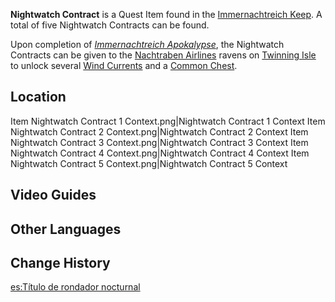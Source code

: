 {{Item Infobox
|id           = 101910
|image        = Item Nightwatch Contract.png
|type         = Quest Items
|group        = Event Items
|description  = A contract penned and signed personally by the Prinzessin der Verurteilung herself. It may be used to authorize the opening of the navigational site. Those who should produce this letter of warrant shall be authorized forthwith to spread their black feathers where dawn meets dusk, and envelop the skies in night's own embrace.
|source1      = 1× in a Precious Chest in [[Immernachtreich Apokalypse (Part 1)]]
|source2      = 2× in Precious Chests in [[Immernachtreich Apokalypse (Part 2)]]
|source3      = 2× in Precious Chests in [[Immernachtreich Apokalypse (Part 3)]]
|event        = Summertime Odyssey
}}
'''Nightwatch Contract''' is a Quest Item found in the [[Immernachtreich Keep]]. A total of five Nightwatch Contracts can be found.

Upon completion of ''[[Immernachtreich Apokalypse (Part 3)|Immernachtreich Apokalypse]]'', the Nightwatch Contracts can be given to the [[Nachtraben Airlines]] ravens on [[Twinning Isle/2.8|Twinning Isle]] to unlock several [[Wind Currents]] and a [[Common Chest]].

==Location==
<gallery>
Item Nightwatch Contract 1 Context.png|Nightwatch Contract 1 Context
Item Nightwatch Contract 2 Context.png|Nightwatch Contract 2 Context
Item Nightwatch Contract 3 Context.png|Nightwatch Contract 3 Context
Item Nightwatch Contract 4 Context.png|Nightwatch Contract 4 Context
Item Nightwatch Contract 5 Context.png|Nightwatch Contract 5 Context
</gallery>

==Video Guides==
{{EVT
|video1   = https://youtu.be/tPtRp_3YScA
|caption1 = Nightwatch Contract Locations and Usage Guide
}}

==Other Languages==
{{Other Languages
|en      = Nightwatch Contract
|zhs     = 邃羽夜巡之契
|zhs_rm  = Suìyǔ Yèxún zhī Qì
|zht     = 邃羽夜巡之契
|zht_rm  = Suìyǔ Yèxún zhī Qì
|zh_tl   = 
|ja      = 幽羽夜巡の契約
|ja_rm   = Yuu'u Yajun no Keiyaku{{Assumed}}
|ja_tl   = 
|ko      = 검은 깃털의 야간 순찰 계약
|ko_rm   = Geomeun Gitteol-ui Yagan Sunchal Gyeyak
|ko_tl   = Black Feather's Nightwatch Contract
|es      = Título de rondador nocturnal
|es_tl   = Nighttime Prowler Title
|fr      = Contrat de surveillance nocturne
|fr_tl   = Nightwatch Contract
|ru      = Контракт ночного дозорного
|ru_tl   = Contract of Night Patrol
|th      = สัญญาแห่งห้วงรัตติกาล
|th_rm   = 
|th_tl   = 
|vi      = Khế Ước Bay Đêm
|vi_tl   = 
|de      = Nachtwachenvertrag
|de_tl   = Nightwatch Contract
|id      = Surat Izin Patroli Malam
|id_tl   = Night Patrol Permit
|pt      = Contrato de Patrulha Voadora da Noite Eterna
|pt_tl   = 
|tr      = Gece Nöbeti Sözleşmesi
|tr_tl   = 
|it      = Contratto per servizio di pattuglia notturno
|it_tl   = 
}}

==Change History==
{{Change History|2.8}}

[[es:Título de rondador nocturnal]]